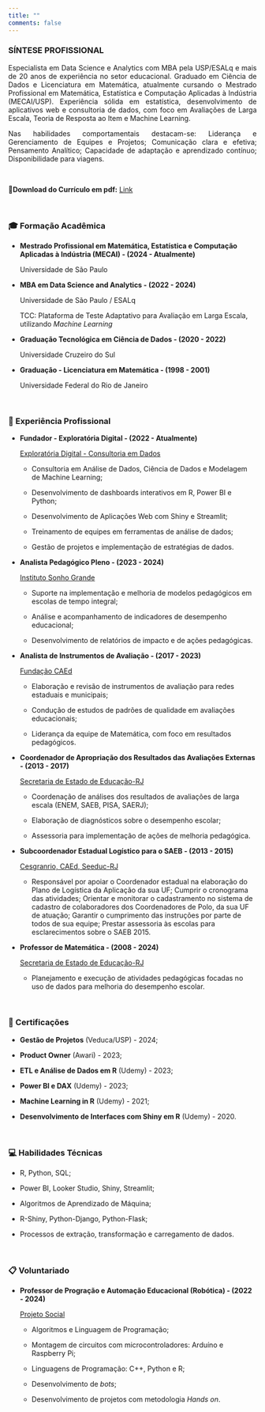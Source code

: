 ```yaml
---
title: ""
comments: false
---
```


### SÍNTESE PROFISSIONAL

<p style="text-align: justify">Especialista em Data Science e Analytics com MBA pela USP/ESALq e mais de 20 anos de experiência no setor educacional. Graduado em Ciência de Dados e Licenciatura em Matemática, atualmente cursando o Mestrado Profissional em Matemática, Estatística e Computação Aplicadas à Indústria (MECAI/USP). Experiência sólida em estatística, desenvolvimento de aplicativos web e consultoria de dados, com foco em Avaliações de Larga Escala, Teoria de Resposta ao Item e Machine Learning.</p>

<p style="text-align: justify">Nas habilidades comportamentais destacam-se: Liderança e Gerenciamento de Equipes e Projetos; Comunicação clara e efetiva; Pensamento Analítico; Capacidade de adaptação e aprendizado contínuo; Disponibilidade para viagens.</p>

<br>

📑**Download do Currículo em pdf:** [Link](https://wsoaresjr.github.io/Curriculo/curriculo.pdf)

<br>

### 🎓 Formação Acadêmica

-   **Mestrado Profissional em Matemática, Estatística e Computação Aplicadas à Indústria (MECAI) - (2024 - Atualmente)**

    Universidade de São Paulo

-   **MBA em Data Science and Analytics - (2022 - 2024)**

    Universidade de São Paulo / ESALq

    TCC: Plataforma de Teste Adaptativo para Avaliação em Larga Escala, utilizando *Machine Learning*

-   **Graduação Tecnológica em Ciência de Dados - (2020 - 2022)**

    Universidade Cruzeiro do Sul

-   **Graduação - Licenciatura em Matemática - (1998 - 2001)**

    Universidade Federal do Rio de Janeiro

<br>

### 💼 Experiência Profissional

-   **Fundador - Exploratória Digital - (2022 - Atualmente)**

    [Exploratória Digital - Consultoria em Dados]{.underline}

    -   Consultoria em Análise de Dados, Ciência de Dados e Modelagem de Machine Learning;

    -   Desenvolvimento de dashboards interativos em R, Power BI e Python;

    -   Desenvolvimento de Aplicações Web com Shiny e Streamlit;

    -   Treinamento de equipes em ferramentas de análise de dados;

    -   Gestão de projetos e implementação de estratégias de dados.

-   **Analista Pedagógico Pleno - (2023 - 2024)**

    [Instituto Sonho Grande]{.underline}

    -   Suporte na implementação e melhoria de modelos pedagógicos em escolas de tempo integral;

    -   Análise e acompanhamento de indicadores de desempenho educacional;

    -   Desenvolvimento de relatórios de impacto e de ações pedagógicas.

-   **Analista de Instrumentos de Avaliação - (2017 - 2023)**

    [Fundação CAEd]{.underline}

    -   Elaboração e revisão de instrumentos de avaliação para redes estaduais e municipais;

    -   Condução de estudos de padrões de qualidade em avaliações educacionais;

    -   Liderança da equipe de Matemática, com foco em resultados pedagógicos.

-   **Coordenador de Apropriação dos Resultados das Avaliações Externas - (2013 - 2017)**

    [Secretaria de Estado de Educação-RJ]{.underline}

    -   Coordenação de análises dos resultados de avaliações de larga escala (ENEM, SAEB, PISA, SAERJ);

    -   Elaboração de diagnósticos sobre o desempenho escolar;

    -   Assessoria para implementação de ações de melhoria pedagógica.

-   **Subcoordenador Estadual Logístico para o SAEB - (2013 - 2015)**

    [Cesgranrio, CAEd, Seeduc-RJ]{.underline}

    -   Responsável por apoiar o Coordenador estadual na elaboração do Plano de Logística da Aplicação da sua UF; Cumprir o cronograma das atividades; Orientar e monitorar o cadastramento no sistema de cadastro de colaboradores dos Coordenadores de Polo, da sua UF de atuação; Garantir o cumprimento das instruções por parte de todos de sua equipe; Prestar assessoria às escolas para esclarecimentos sobre o SAEB 2015.

-   **Professor de Matemática - (2008 - 2024)**

    [Secretaria de Estado de Educação-RJ]{.underline}

    -   Planejamento e execução de atividades pedagógicas focadas no uso de dados para melhoria do desempenho escolar.

<br>

### 📘 Certificações

-   **Gestão de Projetos** (Veduca/USP) - 2024;

-   **Product Owner** (Awari) - 2023;

-   **ETL e Análise de Dados em R** (Udemy) - 2023;

-   **Power BI e DAX** (Udemy) - 2023;

-   **Machine Learning in R** (Udemy) - 2021;

-   **Desenvolvimento de Interfaces com Shiny em R** (Udemy) - 2020.

<br>

### 💻 Habilidades Técnicas

-   R, Python, SQL;

-   Power BI, Looker Studio, Shiny, Streamlit;

-   Algoritmos de Aprendizado de Máquina;

-   R-Shiny, Python-Django, Python-Flask;

-   Processos de extração, transformação e carregamento de dados.

<br>

### 📋 Voluntariado

-   **Professor de Progração e Automação Educacional (Robótica) - (2022 - 2024)**

    [Projeto Social]{.underline}

    -   Algoritmos e Linguagem de Programação;

    -   Montagem de circuitos com microcontroladores: Arduíno e Raspberry Pi;

    -   Linguagens de Programação: C++, Python e R;

    -   Desenvolvimento de *bots*;

    -   Desenvolvimento de projetos com metodologia *Hands on*.
